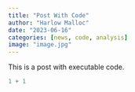 ```yaml
---
title: "Post With Code"
author: "Harlow Malloc"
date: "2023-06-16"
categories: [news, code, analysis]
image: "image.jpg"
---
```


This is a post with executable code.

```r
1 + 1
```
